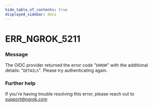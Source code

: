 ```yaml
---
hide_table_of_contents: true
displayed_sidebar: docs
---
```



# ERR_NGROK_5211

### Message
The OIDC provider returned the error code "`ERROR`" with the additional details: "`DETAILS`". Please try authenticating again.

<ErrorDetails error='err_ngrok_5211' />


### Further help
If you're having trouble resolving this error, please reach out to [support@ngrok.com](mailto:support@ngrok.com?subject=Help%20with%20ERR_NGROK_5211)

